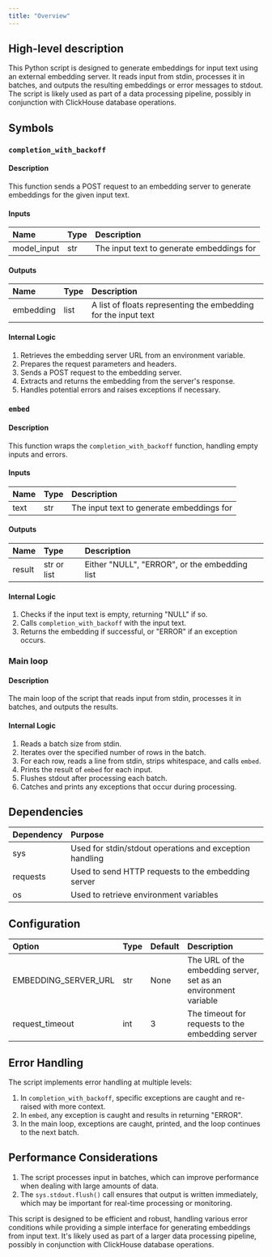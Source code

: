 ```yaml
---
title: "Overview"
---
```


## High-level description
This Python script is designed to generate embeddings for input text using an external embedding server. It reads input from stdin, processes it in batches, and outputs the resulting embeddings or error messages to stdout. The script is likely used as part of a data processing pipeline, possibly in conjunction with ClickHouse database operations.

## Symbols

### `completion_with_backoff`
#### Description
This function sends a POST request to an embedding server to generate embeddings for the given input text.

#### Inputs
| Name | Type | Description |
|:-----|:-----|:------------|
| model_input | str | The input text to generate embeddings for |

#### Outputs
| Name | Type | Description |
|:-----|:-----|:------------|
| embedding | list | A list of floats representing the embedding for the input text |

#### Internal Logic
1. Retrieves the embedding server URL from an environment variable.
2. Prepares the request parameters and headers.
3. Sends a POST request to the embedding server.
4. Extracts and returns the embedding from the server's response.
5. Handles potential errors and raises exceptions if necessary.

### `embed`
#### Description
This function wraps the `completion_with_backoff` function, handling empty inputs and errors.

#### Inputs
| Name | Type | Description |
|:-----|:-----|:------------|
| text | str | The input text to generate embeddings for |

#### Outputs
| Name | Type | Description |
|:-----|:-----|:------------|
| result | str or list | Either "NULL", "ERROR", or the embedding list |

#### Internal Logic
1. Checks if the input text is empty, returning "NULL" if so.
2. Calls `completion_with_backoff` with the input text.
3. Returns the embedding if successful, or "ERROR" if an exception occurs.

### Main loop
#### Description
The main loop of the script that reads input from stdin, processes it in batches, and outputs the results.

#### Internal Logic
1. Reads a batch size from stdin.
2. Iterates over the specified number of rows in the batch.
3. For each row, reads a line from stdin, strips whitespace, and calls `embed`.
4. Prints the result of `embed` for each input.
5. Flushes stdout after processing each batch.
6. Catches and prints any exceptions that occur during processing.

## Dependencies
| Dependency | Purpose |
|:-----------|:--------|
| sys | Used for stdin/stdout operations and exception handling |
| requests | Used to send HTTP requests to the embedding server |
| os | Used to retrieve environment variables |

## Configuration
| Option | Type | Default | Description |
|:-------|:-----|:--------|:------------|
| EMBEDDING_SERVER_URL | str | None | The URL of the embedding server, set as an environment variable |
| request_timeout | int | 3 | The timeout for requests to the embedding server |

## Error Handling
The script implements error handling at multiple levels:
1. In `completion_with_backoff`, specific exceptions are caught and re-raised with more context.
2. In `embed`, any exception is caught and results in returning "ERROR".
3. In the main loop, exceptions are caught, printed, and the loop continues to the next batch.

## Performance Considerations
1. The script processes input in batches, which can improve performance when dealing with large amounts of data.
2. The `sys.stdout.flush()` call ensures that output is written immediately, which may be important for real-time processing or monitoring.

This script is designed to be efficient and robust, handling various error conditions while providing a simple interface for generating embeddings from input text. It's likely used as part of a larger data processing pipeline, possibly in conjunction with ClickHouse database operations.